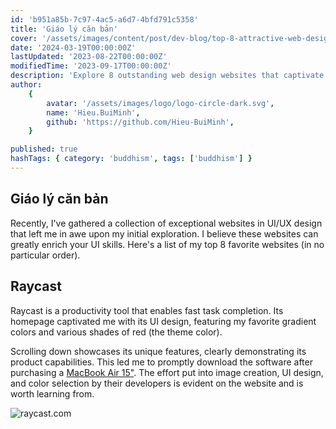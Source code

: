 ```yaml
---
id: 'b951a85b-7c97-4ac5-a6d7-4bfd791c5358'
title: 'Giáo lý căn bản'
cover: '/assets/images/content/post/dev-blog/top-8-attractive-web-design-websites/cover.png'
date: '2024-03-19T00:00:00Z'
lastUpdated: '2023-08-22T00:00:00Z'
modifiedTime: '2023-09-17T00:00:00Z'
description: 'Explore 8 outstanding web design websites that captivate and inspire. Elevate your design game with these top-notch platforms.'
author:
    {
        avatar: '/assets/images/logo/logo-circle-dark.svg',
        name: 'Hieu.BuiMinh',
        github: 'https://github.com/Hieu-BuiMinh',
    }

published: true
hashTags: { category: 'buddhism', tags: ['buddhism'] }
---
```


## Giáo lý căn bản

Recently, I've gathered a collection of exceptional websites in UI/UX design that left me in awe upon my initial exploration. I believe these websites can greatly enrich your UI skills. Here's a list of my top 8 favorite websites (in no particular order).

## Raycast

Raycast is a productivity tool that enables fast task completion. Its homepage captivated me with its UI design, featuring my favorite gradient colors and various shades of red (the theme color).

Scrolling down showcases its unique features, clearly demonstrating its product capabilities. This led me to promptly download the software after purchasing a [MacBook Air 15"](/uses). The effort put into image creation, UI design, and color selection by their developers is evident on the website and is worth learning from.

<Image
	src="/assets/images/content/post/dev-blog/top-8-attractive-web-design-websites/raycast-com.png"
	width={1920}
	height={1024}
	alt="raycast.com"
/>
